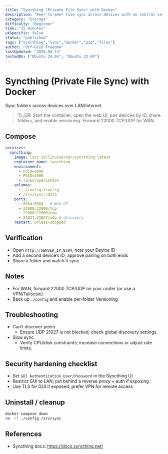 ```yaml
---
title: "Syncthing (Private File Sync) with Docker"
description: "Peer-to-peer file sync across devices with no central server."
category: "Storage"
difficulty: "Beginner"
time: "15 minutes"
ukSpecific: false
status: "published"
tags: ["syncthing","sync","docker","p2p","files"]
author: "Off-Grid Freedom"
lastUpdated: "2025-08-13"
testedOn: ["Ubuntu 24.04", "Ubuntu 22.04"]
---
```


# Syncthing (Private File Sync) with Docker

Sync folders across devices over LAN/Internet.

> TL;DR: Start the container, open the web UI, pair devices by ID, share folders, and enable versioning. Forward 22000 TCP/UDP for WAN.

## Compose

```yaml
services:
  syncthing:
    image: lscr.io/linuxserver/syncthing:latest
    container_name: syncthing
    environment:
      - PUID=1000
      - PGID=1000
      - TZ=Europe/London
    volumes:
      - ./config:/config
      - /srv/sync:/data
    ports:
      - 8384:8384   # Web UI
      - 22000:22000/tcp
      - 22000:22000/udp
      - 21027:21027/udp # discovery
    restart: unless-stopped
```

## Verification
- Open `http://SERVER_IP:8384`, note your Device ID
- Add a second device’s ID; approve pairing on both ends
- Share a folder and watch it sync

## Notes
- For WAN, forward 22000 TCP/UDP on your router (or use a VPN/Tailscale)
- Back up `./config` and enable per-folder Versioning

## Troubleshooting
- Can’t discover peers
  - Ensure UDP 21027 is not blocked; check global discovery settings.
- Slow sync
  - Verify CPU/disk constraints; increase connections or adjust rate limits.

## Security hardening checklist
- Set `GUI Authentication User/Password` in the Syncthing UI
- Restrict GUI to LAN; put behind a reverse proxy + auth if exposing
- Use TLS for GUI if exposed; prefer VPN for remote access

## Uninstall / cleanup
```bash
docker compose down
rm -rf ./config /srv/sync
```

## References
- Syncthing docs: https://docs.syncthing.net/
